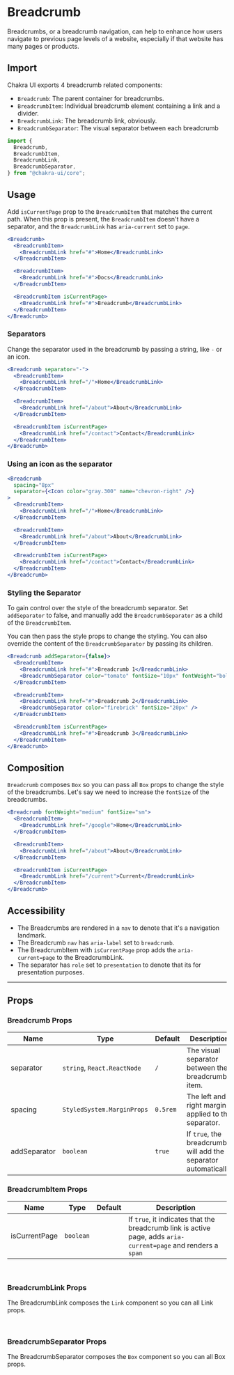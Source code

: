 # Breadcrumb

Breadcrumbs, or a breadcrumb navigation, can help to enhance how users navigate
to previous page levels of a website, especially if that website has many pages
or products.

## Import

Chakra UI exports 4 breadcrumb related components:

- `Breadcrumb`: The parent container for breadcrumbs.
- `BreadcrumbItem`: Individual breadcrumb element containing a link and a
  divider.
- `BreadcrumbLink`: The breadcrumb link, obviously.
- `BreadcrumbSeparator`: The visual separator between each breadcrumb

```js
import {
  Breadcrumb,
  BreadcrumbItem,
  BreadcrumbLink,
  BreadcrumbSeparator,
} from "@chakra-ui/core";
```

## Usage

Add `isCurrentPage` prop to the `BreadcrumbItem` that matches the current path.
When this prop is present, the `BreadcrumbItem` doesn't have a separator, and
the `BreadcrumbLink` has `aria-current` set to `page`.

```jsx
<Breadcrumb>
  <BreadcrumbItem>
    <BreadcrumbLink href="#">Home</BreadcrumbLink>
  </BreadcrumbItem>

  <BreadcrumbItem>
    <BreadcrumbLink href="#">Docs</BreadcrumbLink>
  </BreadcrumbItem>

  <BreadcrumbItem isCurrentPage>
    <BreadcrumbLink href="#">Breadcrumb</BreadcrumbLink>
  </BreadcrumbItem>
</Breadcrumb>
```

### Separators

Change the separator used in the breadcrumb by passing a string, like `-` or an
icon.

```jsx
<Breadcrumb separator="-">
  <BreadcrumbItem>
    <BreadcrumbLink href="/">Home</BreadcrumbLink>
  </BreadcrumbItem>

  <BreadcrumbItem>
    <BreadcrumbLink href="/about">About</BreadcrumbLink>
  </BreadcrumbItem>

  <BreadcrumbItem isCurrentPage>
    <BreadcrumbLink href="/contact">Contact</BreadcrumbLink>
  </BreadcrumbItem>
</Breadcrumb>
```

### Using an icon as the separator

```jsx
<Breadcrumb
  spacing="8px"
  separator={<Icon color="gray.300" name="chevron-right" />}
>
  <BreadcrumbItem>
    <BreadcrumbLink href="/">Home</BreadcrumbLink>
  </BreadcrumbItem>

  <BreadcrumbItem>
    <BreadcrumbLink href="/about">About</BreadcrumbLink>
  </BreadcrumbItem>

  <BreadcrumbItem isCurrentPage>
    <BreadcrumbLink href="/contact">Contact</BreadcrumbLink>
  </BreadcrumbItem>
</Breadcrumb>
```

### Styling the Separator

To gain control over the style of the breadcrumb separator. Set `addSeparator`
to false, and manually add the `BreadcrumbSeparator` as a child of the
`BreadcrumbItem`.

You can then pass the style props to change the styling. You can also override
the content of the `BreadcrumbSeparator` by passing its children.

```jsx
<Breadcrumb addSeparator={false}>
  <BreadcrumbItem>
    <BreadcrumbLink href="#">Breadcrumb 1</BreadcrumbLink>
    <BreadcrumbSeparator color="tomato" fontSize="10px" fontWeight="bold" />
  </BreadcrumbItem>

  <BreadcrumbItem>
    <BreadcrumbLink href="#">Breadcrumb 2</BreadcrumbLink>
    <BreadcrumbSeparator color="firebrick" fontSize="20px" />
  </BreadcrumbItem>

  <BreadcrumbItem isCurrentPage>
    <BreadcrumbLink href="#">Breadcrumb 3</BreadcrumbLink>
  </BreadcrumbItem>
</Breadcrumb>
```

## Composition

`Breadcrumb` composes `Box` so you can pass all `Box` props to change the style
of the breadcrumbs. Let's say we need to increase the `fontSize` of the
breadcrumbs.

```jsx
<Breadcrumb fontWeight="medium" fontSize="sm">
  <BreadcrumbItem>
    <BreadcrumbLink href="/google">Home</BreadcrumbLink>
  </BreadcrumbItem>

  <BreadcrumbItem>
    <BreadcrumbLink href="/about">About</BreadcrumbLink>
  </BreadcrumbItem>

  <BreadcrumbItem isCurrentPage>
    <BreadcrumbLink href="/current">Current</BreadcrumbLink>
  </BreadcrumbItem>
</Breadcrumb>
```

## Accessibility

- The Breadcrumbs are rendered in a `nav` to denote that it's a navigation
  landmark.
- The Breadcrumb `nav` has `aria-label` set to `breadcrumb`.
- The BreadcrumbItem with `isCurrentPage` prop adds the `aria-current=page` to
  the BreadcrumbLink.
- The separator has `role` set to `presentation` to denote that its for
  presentation purposes.

---

## Props

### Breadcrumb Props

| Name         | Type                        | Default  | Description                                                     |
| ------------ | --------------------------- | -------- | --------------------------------------------------------------- |
| separator    | `string`, `React.ReactNode` | `/`      | The visual separator between the breadcrumb item.               |
| spacing      | `StyledSystem.MarginProps`  | `0.5rem` | The left and right margin applied to the separator.             |
| addSeparator | `boolean`                   | `true`   | If `true`, the breadcrumb will add the separator automatically. |

### BreadcrumbItem Props

| Name          | Type      | Default | Description                                                                                                    |
| ------------- | --------- | ------- | -------------------------------------------------------------------------------------------------------------- |
| isCurrentPage | `boolean` |         | If `true`, it indicates that the breadcrumb link is active page, adds `aria-current=page` and renders a `span` |

<br />

### BreadcrumbLink Props

The BreadcrumbLink composes the `Link` component so you can all Link props.

<br />

### BreadcrumbSeparator Props

The BreadcrumbSeparator composes the `Box` component so you can all Box props.
